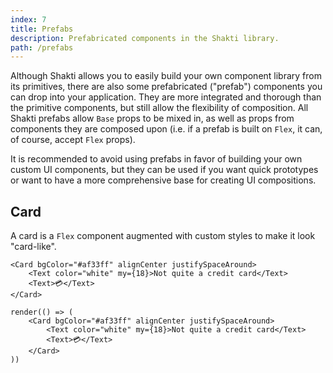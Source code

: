 ```yaml
---
index: 7
title: Prefabs
description: Prefabricated components in the Shakti library.
path: /prefabs
---
```


Although Shakti allows you to easily build your own component library from its primitives, there are also some prefabricated ("prefab") components you can drop into your application. They are more integrated and thorough than the primitive components, but still allow the flexibility of composition. All Shakti prefabs allow <code>Base</code> props to be mixed in, as well as props from components they are composed upon (i.e. if a prefab is built on <code>Flex</code>, it can, of course, accept <code>Flex</code> props).

<Alert>
    It is recommended to avoid using prefabs in favor of building your own custom UI components, but they can be used if you want quick prototypes or want to have a more comprehensive base for creating UI compositions.
</Alert>

## Card
A card is a <code>Flex</code> component augmented with custom styles to make it look "card-like".

```tsx
<Card bgColor="#af33ff" alignCenter justifySpaceAround>
    <Text color="white" my={18}>Not quite a credit card</Text>
    <Text>💳</Text>
</Card>
```

```tsx render=true
render(() => (
    <Card bgColor="#af33ff" alignCenter justifySpaceAround>
        <Text color="white" my={18}>Not quite a credit card</Text>
        <Text>💳</Text>
    </Card>
))
```